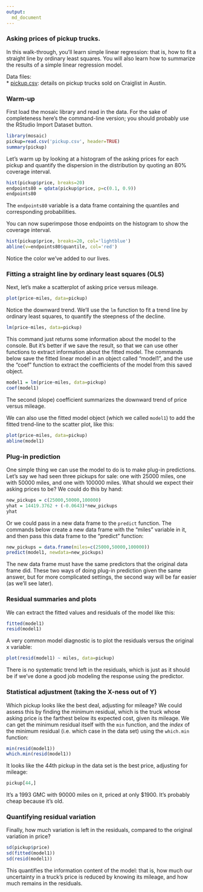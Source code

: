 ```yaml
---
output:
  md_document
---
```


### Asking prices of pickup trucks.  

In this walk-through, you'll learn simple linear regression: that is, how to fit a straight line by ordinary least squares.  You will also learn how to summarize the results of a simple linear regression model.

Data files:  
* [pickup.csv](http://jgscott.github.io/teaching/data/pickup.csv): details on pickup trucks sold on Craiglist in Austin.  


### Warm-up

First load the mosaic library and read in the data. For the sake of completeness here's the command-line version; you should probably use the RStudio Import Dataset button.
```r
library(mosaic)
pickup=read.csv('pickup.csv', header=TRUE)
summary(pickup)
```

Let's warm up by looking at a histogram of the asking prices for each pickup and quantify the dispersion in the distribution by quoting an 80% coverage interval.

```r
hist(pickup$price, breaks=20)
endpoints80 = qdata(pickup$price, p=c(0.1, 0.9))
endpoints80
```
The `endpoints80` variable is a data frame containing the quantiles and corresponding probabilities.

You can now superimpose those endpoints on the histogram to show the coverage interval.
```r
hist(pickup$price, breaks=20, col='lightblue')
abline(v=endpoints80$quantile, col='red')
```

Notice the color we've added to our lives.


### Fitting a straight line by ordinary least squares (OLS)

Next, let's make a scatterplot of asking price versus mileage.
```r
plot(price~miles, data=pickup)
```

Notice the downward trend.  We'll use the `lm` function to fit a trend line by ordinary least squares, to quantify the steepness of the decline.
```r
lm(price~miles, data=pickup)
```

This command just returns some information about the model to the console.  But it's better if we save the result, so that we can use other functions to extract information about the fitted model.  The commands below save the fitted linear model in an object called "model1", and the use the "coef" function to extract the coefficients of the model from this saved object.  
```r
model1 = lm(price~miles, data=pickup)
coef(model1)
```
The second (slope) coefficient summarizes the downward trend of price versus mileage.

We can also use the fitted model object (which we called `model1`) to add the fitted trend-line to the scatter plot, like this:
```r
plot(price~miles, data=pickup)
abline(model1)
```

### Plug-in prediction

One simple thing we can use the model to do is to make plug-in predictions.  Let's say we had seen three pickups for sale: one with 25000 miles, one with 50000 miles, and one with 100000 miles.  What should we expect their asking prices to be?  We could do this by hand:
```r
new_pickups = c(25000,50000,100000)
yhat = 14419.3762 + (-0.0643)*new_pickups
yhat
```

Or we could pass in a new data frame to the `predict` function.  The commands below create a new data frame with the "miles" variable in it, and then pass this data frame to the "predict" function:
```r
new_pickups = data.frame(miles=c(25000,50000,100000))
predict(model1, newdata=new_pickups)
```
The new data frame must have the same predictors that the original data frame did.  These two ways of doing plug-in prediction given the same answer, but for more complicated settings, the second way will be far easier (as we'll see later).


### Residual summaries and plots

We can extract the fitted values and residuals of the model like this:
```r
fitted(model1)
resid(model1)
```

A very common model diagnostic is to plot the residuals versus the original x variable:
```r
plot(resid(model1) ~ miles, data=pickup)
```

There is no systematic trend left in the residuals, which is just as it should be if we've done a good job modeling the response using the predictor.


### Statistical adjustment (taking the X-ness out of Y)  

Which pickup looks like the best deal, adjusting for mileage?  We could assess this by finding the minimum residual, which is the truck whose asking price is the farthest below its expected cost, given its mileage.  We can get the minimum residual itself with the `min` function, and the _index_ of the minimum residual (i.e. which case in the data set) using the `which.min` function:
```r
min(resid(model1))
which.min(resid(model1))
```
It looks like the 44th pickup in the data set is the best price, adjusting for mileage:
```r
pickup[44,]
```
It's a 1993 GMC with 90000 miles on it, priced at only $1900.  It's probably cheap because it's old.


### Quantifying residual variation  

Finally, how much variation is left in the residuals, compared to the original variation in price?
```r
sd(pickup$price)
sd(fitted(model1))
sd(resid(model1))
```
This quantifies the information content of the model: that is, how much our uncertainty in a truck's price is reduced by knowing its mileage, and how much remains in the residuals.  
